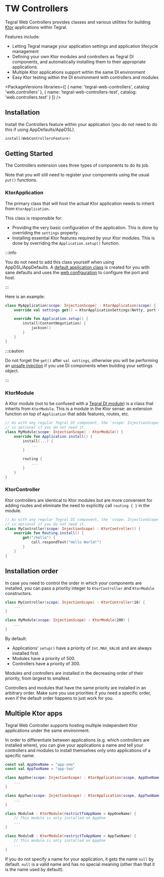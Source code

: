 
# TW Controllers

Tegral Web Controllers provides classes and various utilities for building [Ktor](https://ktor.io) applications within Tegral.

Features include:

- Letting Tegral manage your application settings and application lifecycle management
- Defining your own Ktor modules and controllers as Tegral DI components, and automatically installing them to their appropriate applications.
- Multiple Ktor applications support within the same DI environment
- Easy Ktor testing within the DI environment with controllers and modules

<PackageVersions libraries={[
    { name: 'tegral-web-controllers', catalog: 'web.controllers' },
    { name: 'tegral-web-controllers-test', catalog: 'web.controllers.test' }
]} />

## Installation

Install the Controllers feature within your application (you do not need to do this if using AppDefaults/AppDSL).

```kotlin
install(WebControllersFeature)
```

## Getting Started

The Controllers extension uses three types of components to do its job.

Note that you will still need to register your components using the usual `put()` functions.

### KtorApplication

The primary class that will host the actual Ktor application needs to inherit from `KtorApplication`.

This class is responsible for:

- Providing the very basic configuration of the application. This is done by overriding the `settings` property.
- Installing essential Ktor features required by your Ktor modules. This is done by overriding the `Application.setup()` function.

:::info

You do not need to add this class yourself when using AppDSL/AppDefaults. A [default application class](/modules/web/appdefaults/index.mdx) is created for you with sane defaults and uses the [web configuration](/modules/web/config/index.mdx) to configure the port and host.

:::

Here is an example:

```kotlin
class MyApplication(scope: InjectionScope) : KtorApplication(scope) {
    override val settings get() = KtorApplicationSettings(Netty, port = 8080)

    override fun Application.setup() {
        install(ContentNegotiation) {
            jackson()
        }
    }
}
``` 

:::caution

Do not forget the `get()` after `val settings`, otherwise you will be performing an [unsafe injection](/modules/core/di/testing/checks.md#safe-injection-only) if you use DI components when building your settings object.

:::

### KtorModule

A Ktor module (not to be confused with a [Tegral DI module](/modules/core/di/modules.md)) is a class that inherits from `KtorModule`. This is a module in the Ktor sense: an extension function on top of `Application` that adds features, routes, etc.

```kotlin
// As with any regular Tegral DI component, the 'scope: InjectionScope' parameter
// is optional if you do not need it.
class MyModule(scope: InjectionScope) : KtorModule() {
    override fun Application.install() {
        install(...) {
            ...
        }

        routing {
            ...
        }
    }
}
```

### KtorController

Ktor controllers are identical to Ktor modules but are more convenient for adding routes and eliminate the need to explicitly call `routing { }` in the module.

```kotlin
// As with any regular Tegral DI component, the 'scope: InjectionScope' parameter
// is optional if you do not need it.
class MyController(scope: InjectionScope) : KtorController() {
    override fun Routing.install() {
        get("/hello") {
            call.respondText("Hello World!")
        }
    }
}
```

## Installation order

In case you need to control the order in which your components are installed, you can pass a priority integer to `KtorController` and `KtorModule` constructors.

```kotlin
class MyController(scope: InjectionScope) : KtorController(10) {
    ...
}

class MyModule(scope: InjectionScope) : KtorModule(200) {
    ...
}
```

By default:

- Applications' `setup()` have a priority of `Int.MAX_VALUE` and are always installed first.
- Modules have a priority of 500.
- Controllers have a priority of 300.

Modules and controllers are installed in the decreasing order of their priority, from largest to smallest.

Controllers and modules that have the same priority are installed in an arbitrary order. Make sure you use priorities if you need a specific order, even if the default order happens to just work for you.

## Multiple Ktor apps

Tegral Web Controller supports hosting multiple independent Ktor applications under the same environment.

In order to differentiate between applications (e.g. which controllers are installed where), you can give your applications a name and tell your controllers and modules to install themselves only onto applications of a specific name:

```kotlin
const val AppOneName = "app-one"
const val AppTwoName = "app-two"

class AppOne(scope: InjectionScope) : KtorApplication(scope, AppOneName) {
    ...
}

class AppTwo(scope: InjectionScope) : KtorApplication(scope, AppTwoName) {
    ...
}

class ModuleA : KtorModule(restrictToAppName = AppOneName) {
    // This module is only installed on AppOne
    ...
}

class ModuleB : KtorModule(restrictToAppName = AppTwoName) {
    // This module is only installed on AppOne
    ...
}
```

If you do not specify a name for your application, it gets the name `null` by default. `null` is a valid name and has no special meaning (other than that it is the name used by default).

